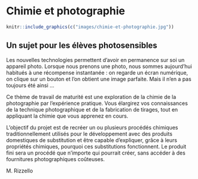 # Chimie et photographie

```r
knitr::include_graphics(c("images/chimie-et-photographie.jpg"))
```

\vspace{\stretch{1}}

## Un sujet pour les élèves photosensibles {-}

Les nouvelles technologies permettent d'avoir en permanence sur soi un appareil photo. Lorsque nous prenons une photo, nous sommes aujourd'hui habitués à une récompense instantanée\ : on regarde un écran numérique, on clique sur un bouton et l'on obtient une image parfaite. Mais il n'en a pas toujours été ainsi\ ...

Ce thème de travail de maturité est une exploration de la chimie de la photographie par l'expérience pratique. Vous élargirez vos connaissances de la technique photographique et de la fabrication de tirages, tout en appliquant la chimie que vous apprenez en cours.

L'objectif du projet est de recréer un ou plusieurs procédés chimiques traditionnellement utilisés pour le développement avec des produits domestiques de substitution et être capable d'expliquer, grâce à leurs propriétés chimiques, pourquoi ces substitutions fonctionnent. Le produit fini sera un procédé que n'importe qui pourrait créer, sans accéder à des fournitures photographiques coûteuses.

::: {.signature data-latex=""}
M. Rizzello
:::